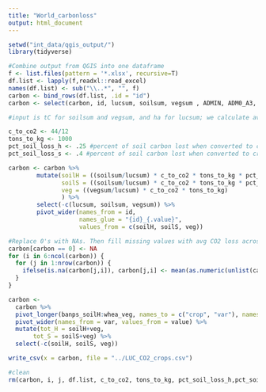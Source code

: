 ```yaml
---
title: "World_carbonloss"
output: html_document
---
```


```r
setwd("int_data/qgis_output/")
library(tidyverse)

#Combine output from QGIS into one dataframe
f <- list.files(pattern = '*.xlsx', recursive=T)
df.list <- lapply(f,readxl::read_excel)
names(df.list) <- sub("\\..*", "", f)
carbon <- bind_rows(df.list, .id = "id")
carbon <- select(carbon, id, lucsum, soilsum, vegsum , ADMIN, ADM0_A3, NAME, NAME_LONG, BRK_NAME)
```

```r
#input is tC for soilsum and vegsum, and ha for lucsum; we calculate avg C levels by dividing soil & veg C by luc values, and convert to kg CO2

c_to_co2 <- 44/12
tons_to_kg <- 1000
pct_soil_loss_h <- .25 #percent of soil carbon lost when converted to cropland, per Houghton et al   
pct_soil_loss_s <- .4 #percent of soil carbon lost when converted to cropland, per Searchinger et al 2018

carbon <- carbon %>%
        mutate(soilH = ((soilsum/lucsum) * c_to_co2 * tons_to_kg * pct_soil_loss_h),
               soilS = ((soilsum/lucsum) * c_to_co2 * tons_to_kg * pct_soil_loss_s),
               veg = ((vegsum/lucsum) * c_to_co2 * tons_to_kg)
               ) %>%
        select(-c(lucsum, soilsum, vegsum)) %>% 
        pivot_wider(names_from = id,
                    names_glue = "{id}_{.value}",
                    values_from = c(soilH, soilS, veg))
```

```r
#Replace 0's with NAs. Then fill missing values with avg CO2 loss across all countries for the given crop (essentially fill missing vaues with average of non-zero CO2 loss values across all countries for given crop's (veg or soil) column of CO2 emissions. 
carbon[carbon == 0] <- NA 
for (i in 6:ncol(carbon)) {
  for (j in 1:nrow(carbon)) {
    ifelse(is.na(carbon[j,i]), carbon[j,i] <- mean(as.numeric(unlist(carbon[,i])),na.rm = TRUE), carbon[j,i])
  }
}
```

```r
carbon <- 
  carbon %>% 
  pivot_longer(banps_soilH:whea_veg, names_to = c("crop", "var"), names_pattern = "(.*)_(.*.)") %>% 
  pivot_wider(names_from = var, values_from = value) %>% 
  mutate(tot_H = soilH+veg, 
       tot_S = soilS+veg) %>% 
  select(-c(soilH, soilS, veg))
```


```r
write_csv(x = carbon, file = "../LUC_CO2_crops.csv")

#clean
rm(carbon, i, j, df.list, c_to_co2, tons_to_kg, pct_soil_loss_h,pct_soil_loss_s, f)
```